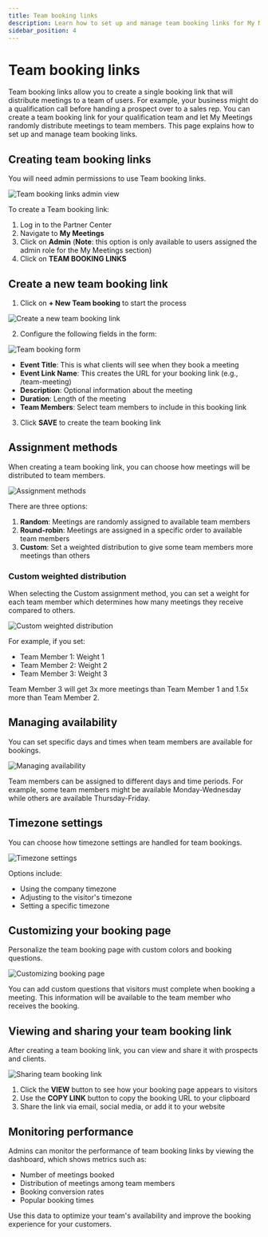 ```yaml
---
title: Team booking links
description: Learn how to set up and manage team booking links for My Meetings
sidebar_position: 4
---
```


# Team booking links

Team booking links allow you to create a single booking link that will distribute meetings to a team of users. For example, your business might do a qualification call before handing a prospect over to a sales rep. You can create a team booking link for your qualification team and let My Meetings randomly distribute meetings to team members. This page explains how to set up and manage team booking links.

## Creating team booking links

You will need admin permissions to use Team booking links.

![Team booking links admin view](/img/crm/my-meetings/team-booking-links-1.png)

To create a Team booking link:

1. Log in to the Partner Center
2. Navigate to **My Meetings**
3. Click on **Admin** (**Note**: this option is only available to users assigned the admin role for the My Meetings section)
4. Click on **TEAM BOOKING LINKS**

## Create a new team booking link

1. Click on **+ New Team booking** to start the process

![Create a new team booking link](/img/crm/my-meetings/team-booking-links-2.png)

2. Configure the following fields in the form:

![Team booking form](/img/crm/my-meetings/team-booking-links-3.png)

- **Event Title**: This is what clients will see when they book a meeting
- **Event Link Name**: This creates the URL for your booking link (e.g., /team-meeting)
- **Description**: Optional information about the meeting
- **Duration**: Length of the meeting
- **Team Members**: Select team members to include in this booking link

3. Click **SAVE** to create the team booking link

## Assignment methods

When creating a team booking link, you can choose how meetings will be distributed to team members.

![Assignment methods](/img/crm/my-meetings/team-booking-links-4.png)

There are three options:

1. **Random**: Meetings are randomly assigned to available team members
2. **Round-robin**: Meetings are assigned in a specific order to available team members
3. **Custom**: Set a weighted distribution to give some team members more meetings than others

### Custom weighted distribution

When selecting the Custom assignment method, you can set a weight for each team member which determines how many meetings they receive compared to others.

![Custom weighted distribution](/img/crm/my-meetings/team-booking-links-5.png)

For example, if you set:
- Team Member 1: Weight 1
- Team Member 2: Weight 2
- Team Member 3: Weight 3

Team Member 3 will get 3x more meetings than Team Member 1 and 1.5x more than Team Member 2.

## Managing availability

You can set specific days and times when team members are available for bookings.

![Managing availability](/img/crm/my-meetings/team-booking-links-6.png)

Team members can be assigned to different days and time periods. For example, some team members might be available Monday-Wednesday while others are available Thursday-Friday.

## Timezone settings

You can choose how timezone settings are handled for team bookings.

![Timezone settings](/img/crm/my-meetings/team-booking-links-7.png)

Options include:
- Using the company timezone
- Adjusting to the visitor's timezone
- Setting a specific timezone

## Customizing your booking page

Personalize the team booking page with custom colors and booking questions.

![Customizing booking page](/img/crm/my-meetings/team-booking-links-8.png)

You can add custom questions that visitors must complete when booking a meeting. This information will be available to the team member who receives the booking.

## Viewing and sharing your team booking link

After creating a team booking link, you can view and share it with prospects and clients.

![Sharing team booking link](/img/crm/my-meetings/team-booking-links-9.png)

1. Click the **VIEW** button to see how your booking page appears to visitors
2. Use the **COPY LINK** button to copy the booking URL to your clipboard
3. Share the link via email, social media, or add it to your website

## Monitoring performance

Admins can monitor the performance of team booking links by viewing the dashboard, which shows metrics such as:

- Number of meetings booked
- Distribution of meetings among team members
- Booking conversion rates
- Popular booking times

Use this data to optimize your team's availability and improve the booking experience for your customers.